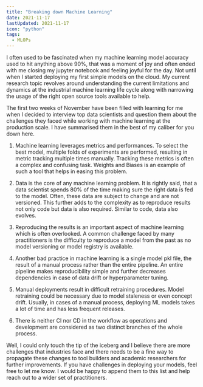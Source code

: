 ```yaml
---
title: "Breaking down Machine Learning"
date: 2021-11-17
lastUpdated: 2021-11-17
icon: "python"
tags:
  - MLOPs
---
```


I often used to be fascinated when my machine learning model accuracy used to hit anything above 90%, that was a moment of joy and often ended with me closing my jupyter notebook and feeling joyful for the day. Not until when I started deploying my first simple models on the cloud. My current research topic revolves around understanding the current limitations and dynamics at the industrial machine learning life cycle along with narrowing the usage of the right open source tools available to help.

The first two weeks of November have been filled with learning for me when I decided to interview top data scientists and question them about the challenges they faced while working with machine learning at the production scale. I have summarised them in the best of my caliber for you down here.

1. Machine learning leverages metrics and performances. To select the best model, multiple folds of experiments are performed, resulting in metric tracking multiple times manually. Tracking these metrics is often a complex and confusing task. Weights and Biases is an example of such a tool that helps in easing this problem.

2. Data is the core of any machine learning problem. It is rightly said, that a data scientist spends 80% of the time making sure the right data is fed to the model. Often, these data are subject to change and are not versioned. This further adds to the complexity as to reproduce results not only code but data is also required. Similar to code, data also evolves.

3. Reproducing the results is an important aspect of machine learning which is often overlooked. A common challenge faced by many practitioners is the difficulty to reproduce a model from the past as no model versioning or model registry is available.

4. Another bad practice in machine learning is a single model pkl file, the result of a manual process rather than the entire pipeline. An entire pipeline makes reproducibility simple and further decreases dependencies in case of data drift or hyperparameter tuning.

5. Manual deployments result in difficult retraining procedures. Model retraining could be necessary due to model staleness or even concept drift. Usually, in cases of a manual process, deploying ML models takes a lot of time and has less frequent releases.

6. There is neither CI nor CD in the workflow as operations and development are considered as two distinct branches of the whole process.

Well, I could only touch the tip of the iceberg and I believe there are more challenges that industries face and there needs to be a fine way to propagate these changes to tool builders and academic researchers for further improvements. If you have challenges in deploying your models, feel free to let me know. I would be happy to append them to this list and help reach out to a wider set of practitioners.
